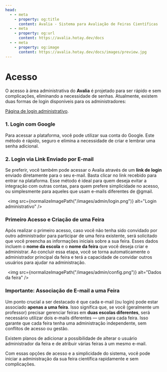```yaml
---
head:
  - - meta
    - property: og:title
      content: Avalia - Sistema para Avaliação de Feiras Científicas
  - - meta
    - property: og:url
      content: https://avalia.hotay.dev/docs
  - - meta
    - property: og:image
      content: https://avalia.hotay.dev/docs/images/preview.jpg
---
```



# Acesso

O acesso à área administrativa do **Avalia** é projetado para ser rápido e sem complicações, eliminando a necessidade de senhas. Atualmente, existem duas formas de login disponíveis para os administradores:

[Página de login administrativo](https://avalia.hotay.dev/admin/login).

### 1. Login com Google

Para acessar a plataforma, você pode utilizar sua conta do Google. Este método é rápido, seguro e elimina a necessidade de criar e lembrar uma senha adicional.

### 2. Login via Link Enviado por E-mail

Se preferir, você também pode acessar o Avalia através de um **link de login** enviado diretamente para o seu e-mail. Basta clicar no link recebido para entrar na plataforma. Esse método é ideal para quem deseja evitar a integração com outras contas, para quem prefere simplicidade no acesso, ou simplesmente para aqueles que usam e-mails diferentes de @gmail.

&nbsp;
<img src={normalizeImagePath("/images/admin/login.png")} alt="Login administrativo" />
&nbsp;

### Primeiro Acesso e Criação de uma Feira

Após realizar o primeiro acesso, caso você não tenha sido convidado por outro administrador para participar de uma feira existente, será solicitado que você preencha as informações iniciais sobre a sua feira. Esses dados incluem o **nome da escola** e o **nome da feira** que você deseja criar e administrar. Ao concluir essa etapa, você se torna automaticamente o administrador principal da feira e terá a capacidade de convidar outros usuários para ajudar na administração.

&nbsp;
<img src={normalizeImagePath("/images/admin/config.png")} alt="Dados da feira" />
&nbsp;

### Importante: Associação de E-mail a uma Feira

Um ponto crucial a ser destacado é que cada e-mail (ou login) pode estar associado **apenas a uma feira**. Isso significa que, se você (geralmente um professor) precisar gerenciar feiras em **duas escolas diferentes**, será necessário utilizar dois e-mails diferentes — um para cada feira. Isso garante que cada feira tenha uma administração independente, sem conflitos de acesso ou gestão.

Existem planos de adicionar a possibilidade de alterar o usuário administrador da feira e de atribuir várias feiras à um mesmo e-mail.

Com essas opções de acesso e a simplicidade do sistema, você pode iniciar a administração da sua feira científica rapidamente e sem complicações.
